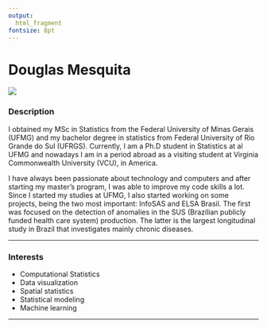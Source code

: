 ```yaml
---
output: 
  html_fragment
fontsize: 8pt
---
```


# Douglas Mesquita

<!-- Duas colunas -->
<div class="col2">
<img class="foto" src="img/Douglas.jpg"/>

<div class="descricao">

### Description

<!-- Possui graduação em Estatística pela Universidade Federal do Rio Grande do Sul - UFRGS (2013),  -->
<!-- Mestrado em Estatística pela Universidade Federal de Minas Gerais - UFMG (2015),  -->
<!-- atualmente é aluno de doutorado em Estatística na UFMG trabalhando com modelos espaciais de  -->
<!-- sobrevivência. Trabalhou no projeto InfoSAS cujo objetivo era a detecção de anomalias  -->
<!-- estatísticas na produção do SUS. É um dos fundadores do Grupo Stats4Good - UFMG.  -->
<!-- Atualmente trabalha no projeto ELSA Brasil cujo objetivo é investigar a incidência  -->
<!-- e os fatores de risco associados à doenças crônicas.  -->

I obtained my MSc in Statistics from the Federal University of Minas Gerais (UFMG) and my bachelor degree in statistics from Federal University of Rio Grande do Sul (UFRGS). Currently, I am a Ph.D student in Statistics at al UFMG and nowadays I am in a period abroad as a visiting student at Virginia Commonwealth University (VCU), in America.

I have always been passionate about technology and computers and after starting my master's program, I was able to improve my code skills a lot. Since I started my studies at UFMG, I also started working on some projects, being the two most important: InfoSAS and ELSA Brasil. The first was focused on the detection of anomalies in the SUS (Brazilian publicly funded health care system) production. The latter is the largest longitudinal study in Brazil that investigates mainly chronic diseases.

***

### Interests

* Computational Statistics
* Data visualization
* Spatial statistics 
* Statistical modeling
* Machine learning

***

</div>

<div align='right'>
  <a href="https://www.linkedin.com/in/douglas-mesquita/"> 
    <i class="fa fa-linkedin" style='font-size:20px; margin: 0px 5px'></i>
  </a>
  <a href="https://github.com/DouglasMesquita"> 
    <i class="fa fa-github" style='font-size:20px; margin: 0px 5px'></i>
  </a>
  <a href="https://twitter.com/DouglasMesqita"> 
    <i class="fa fa-twitter" style='font-size:20px; margin: 0px 5px'></i>
  </a>
</div>

</div>
